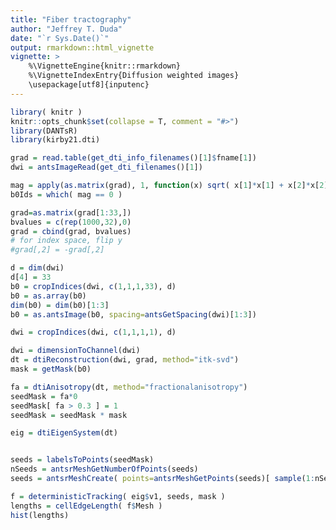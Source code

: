 ```yaml
---
title: "Fiber tractography"
author: "Jeffrey T. Duda"
date: "`r Sys.Date()`"
output: rmarkdown::html_vignette
vignette: >
    %\VignetteEngine{knitr::rmarkdown}
    %\VignetteIndexEntry{Diffusion weighted images}
    \usepackage[utf8]{inputenc}
---
```


```r
library( knitr )
knitr::opts_chunk$set(collapse = T, comment = "#>")
library(DANTsR)
library(kirby21.dti)

```

```r

grad = read.table(get_dti_info_filenames()[1]$fname[1])
dwi = antsImageRead(get_dti_filenames()[1])

mag = apply(as.matrix(grad), 1, function(x) sqrt( x[1]*x[1] + x[2]*x[2] + x[3]*x[3] ) )
b0Ids = which( mag == 0 )

grad=as.matrix(grad[1:33,])
bvalues = c(rep(1000,32),0)
grad = cbind(grad, bvalues)
# for index space, flip y
#grad[,2] = -grad[,2]

d = dim(dwi)
d[4] = 33
b0 = cropIndices(dwi, c(1,1,1,33), d)
b0 = as.array(b0)
dim(b0) = dim(b0)[1:3]
b0 = as.antsImage(b0, spacing=antsGetSpacing(dwi)[1:3])

dwi = cropIndices(dwi, c(1,1,1,1), d)

dwi = dimensionToChannel(dwi)
dt = dtiReconstruction(dwi, grad, method="itk-svd")
mask = getMask(b0)

fa = dtiAnisotropy(dt, method="fractionalanisotropy")
seedMask = fa*0
seedMask[ fa > 0.3 ] = 1
seedMask = seedMask * mask

eig = dtiEigenSystem(dt)


seeds = labelsToPoints(seedMask)
nSeeds = antsrMeshGetNumberOfPoints(seeds)
seeds = antsrMeshCreate( points=antsrMeshGetPoints(seeds)[ sample(1:nSeeds)[1:5000], ])

f = deterministicTracking( eig$v1, seeds, mask )
lengths = cellEdgeLength( f$Mesh )
hist(lengths)

```
